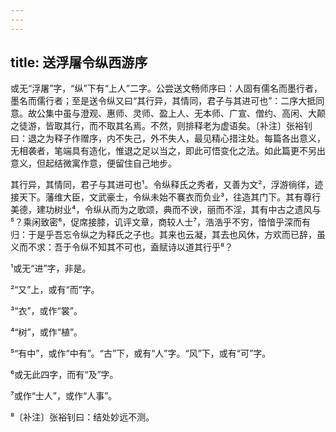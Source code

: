 ```yaml
---
---
---
```

title: 送浮屠令纵西游序
---







或无“浮屠”字，“纵”下有“上人”二字。公尝送文畅师序曰：人固有儒名而墨行者，墨名而儒行者；至是送令纵又曰“其行异，其情同，君子与其进可也”：二序大抵同意。故公集中虽与澄观、惠师、灵师、盈上人、无本师、广宣、僧约、高闲、大颠之徒游，皆取其行，而不取其名焉。不然，则排释老为虚语矣。〔补注〕张裕钊曰：退之为释子作赠序，内不失己，外不失人，最见精心措注处。每篇各出意义，无相袭者，笔端具有造化，惟退之足以当之，即此可悟变化之法。如此篇更不另出意义，但起结微寓作意，便留住自己地步。

其行异，其情同，君子与其进可也¹。令纵释氏之秀者，又善为文²，浮游徜徉，迹接天下。藩维大臣，文武豪士，令纵未始不褰衣而负业³，往造其门下。其有尊行美德，建功树业⁴，令纵从而为之歌颂，典而不谀，丽而不淫，其有中古之遗风与⁵？乘闲致密⁶，促席接膝，讥评文章，商较人士⁷，浩浩乎不穷，愔愔乎深而有归：于是乎吾忘令纵之为释氏之子也。其来也云凝，其去也风休，方欢而已辞，虽义而不求：吾于令纵不知其不可也，盍赋诗以道其行乎⁸？

¹或无“进”字，非是。

²“又”上，或有“而”字。

³“衣”，或作“裳”。

⁴“树”，或作“植”。

⁵“有中”，或作“中有”。“古”下，或有“人”字。“风”下，或有“可”字。

⁶或无此四字，而有“及”字。

⁷或作“士人”，或作“人事”。

⁸〔补注〕张裕钊曰：结处妙远不测。